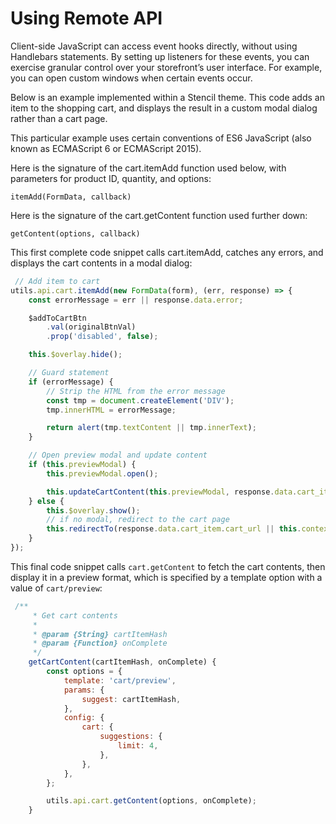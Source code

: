 # Using Remote API

Client-side JavaScript can access event hooks directly, without using Handlebars statements. By setting up listeners for these events, you can exercise granular control over your storefront’s user interface. For example, you can open custom windows when certain events occur.

Below is an example implemented within a Stencil theme. This code adds an item to the shopping cart, and displays the result in a custom modal dialog rather than a cart page.

This particular example uses certain conventions of ES6 JavaScript (also known as ECMAScript 6 or ECMAScript 2015).

Here is the signature of the cart.itemAdd function used below, with parameters for product ID, quantity, and options:

`itemAdd(FormData, callback)`

Here is the signature of the cart.getContent function used further down:

`getContent(options, callback)`

This first complete code snippet calls cart.itemAdd, catches any errors, and displays the cart contents in a modal dialog:

```js filename="cart.itemAdd" showLineNumbers copy
 // Add item to cart
utils.api.cart.itemAdd(new FormData(form), (err, response) => {
    const errorMessage = err || response.data.error;

    $addToCartBtn
        .val(originalBtnVal)
        .prop('disabled', false);

    this.$overlay.hide();

    // Guard statement
    if (errorMessage) {
        // Strip the HTML from the error message
        const tmp = document.createElement('DIV');
        tmp.innerHTML = errorMessage;

        return alert(tmp.textContent || tmp.innerText);
    }

    // Open preview modal and update content
    if (this.previewModal) {
        this.previewModal.open();

        this.updateCartContent(this.previewModal, response.data.cart_item.hash);
    } else {
        this.$overlay.show();
        // if no modal, redirect to the cart page
        this.redirectTo(response.data.cart_item.cart_url || this.context.urls.cart);
    }
});
```

This final code snippet calls `cart.getContent` to fetch the cart contents, then display it in a preview format, which is specified by a template option with a value of `cart/preview`:

```js filename="cart.getContent" showLineNumbers copy
 /**
     * Get cart contents
     *
     * @param {String} cartItemHash
     * @param {Function} onComplete
     */
    getCartContent(cartItemHash, onComplete) {
        const options = {
            template: 'cart/preview',
            params: {
                suggest: cartItemHash,
            },
            config: {
                cart: {
                    suggestions: {
                        limit: 4,
                    },
                },
            },
        };

        utils.api.cart.getContent(options, onComplete);
    }
```
